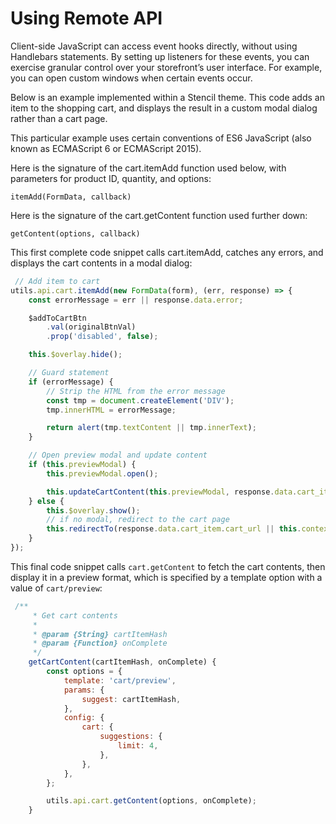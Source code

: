 # Using Remote API

Client-side JavaScript can access event hooks directly, without using Handlebars statements. By setting up listeners for these events, you can exercise granular control over your storefront’s user interface. For example, you can open custom windows when certain events occur.

Below is an example implemented within a Stencil theme. This code adds an item to the shopping cart, and displays the result in a custom modal dialog rather than a cart page.

This particular example uses certain conventions of ES6 JavaScript (also known as ECMAScript 6 or ECMAScript 2015).

Here is the signature of the cart.itemAdd function used below, with parameters for product ID, quantity, and options:

`itemAdd(FormData, callback)`

Here is the signature of the cart.getContent function used further down:

`getContent(options, callback)`

This first complete code snippet calls cart.itemAdd, catches any errors, and displays the cart contents in a modal dialog:

```js filename="cart.itemAdd" showLineNumbers copy
 // Add item to cart
utils.api.cart.itemAdd(new FormData(form), (err, response) => {
    const errorMessage = err || response.data.error;

    $addToCartBtn
        .val(originalBtnVal)
        .prop('disabled', false);

    this.$overlay.hide();

    // Guard statement
    if (errorMessage) {
        // Strip the HTML from the error message
        const tmp = document.createElement('DIV');
        tmp.innerHTML = errorMessage;

        return alert(tmp.textContent || tmp.innerText);
    }

    // Open preview modal and update content
    if (this.previewModal) {
        this.previewModal.open();

        this.updateCartContent(this.previewModal, response.data.cart_item.hash);
    } else {
        this.$overlay.show();
        // if no modal, redirect to the cart page
        this.redirectTo(response.data.cart_item.cart_url || this.context.urls.cart);
    }
});
```

This final code snippet calls `cart.getContent` to fetch the cart contents, then display it in a preview format, which is specified by a template option with a value of `cart/preview`:

```js filename="cart.getContent" showLineNumbers copy
 /**
     * Get cart contents
     *
     * @param {String} cartItemHash
     * @param {Function} onComplete
     */
    getCartContent(cartItemHash, onComplete) {
        const options = {
            template: 'cart/preview',
            params: {
                suggest: cartItemHash,
            },
            config: {
                cart: {
                    suggestions: {
                        limit: 4,
                    },
                },
            },
        };

        utils.api.cart.getContent(options, onComplete);
    }
```
